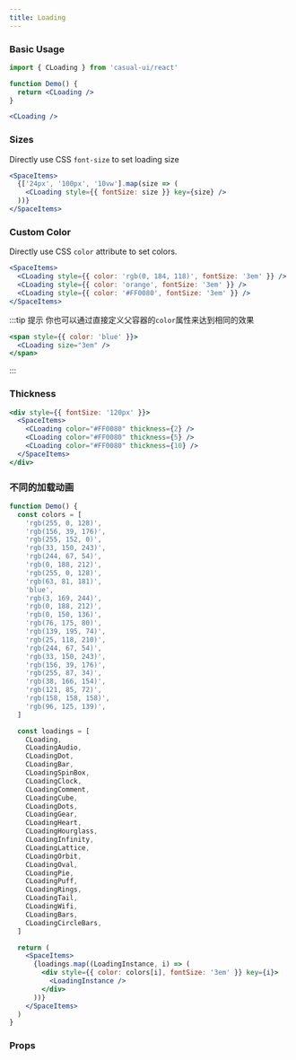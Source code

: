 ```yaml
---
title: Loading
---
```


### Basic Usage

```jsx title="JSX文件中"
import { CLoading } from 'casual-ui/react'

function Demo() {
  return <CLoading />
}
```

```jsx live
<CLoading />
```

### Sizes

Directly use CSS `font-size` to set loading size

```jsx live
<SpaceItems>
  {['24px', '100px', '10vw'].map(size => (
    <CLoading style={{ fontSize: size }} key={size} />
  ))}
</SpaceItems>
```

### Custom Color

Directly use CSS `color` attribute to set colors.

```jsx live
<SpaceItems>
  <CLoading style={{ color: 'rgb(0, 184, 118)', fontSize: '3em' }} />
  <CLoading style={{ color: 'orange', fontSize: '3em' }} />
  <CLoading style={{ color: '#FF0080', fontSize: '3em' }} />
</SpaceItems>
```

:::tip 提示
你也可以通过直接定义父容器的`color`属性来达到相同的效果

```jsx live
<span style={{ color: 'blue' }}>
  <CLoading size="3em" />
</span>
```

:::

### Thickness

```jsx live
<div style={{ fontSize: '120px' }}>
  <SpaceItems>
    <CLoading color="#FF0080" thickness={2} />
    <CLoading color="#FF0080" thickness={5} />
    <CLoading color="#FF0080" thickness={10} />
  </SpaceItems>
</div>
```

### 不同的加载动画

```jsx live
function Demo() {
  const colors = [
    'rgb(255, 0, 128)',
    'rgb(156, 39, 176)',
    'rgb(255, 152, 0)',
    'rgb(33, 150, 243)',
    'rgb(244, 67, 54)',
    'rgb(0, 188, 212)',
    'rgb(255, 0, 128)',
    'rgb(63, 81, 181)',
    'blue',
    'rgb(3, 169, 244)',
    'rgb(0, 188, 212)',
    'rgb(0, 150, 136)',
    'rgb(76, 175, 80)',
    'rgb(139, 195, 74)',
    'rgb(25, 118, 210)',
    'rgb(244, 67, 54)',
    'rgb(33, 150, 243)',
    'rgb(156, 39, 176)',
    'rgb(255, 87, 34)',
    'rgb(38, 166, 154)',
    'rgb(121, 85, 72)',
    'rgb(158, 158, 158)',
    'rgb(96, 125, 139)',
  ]

  const loadings = [
    CLoading,
    CLoadingAudio,
    CLoadingDot,
    CLoadingBar,
    CLoadingSpinBox,
    CLoadingClock,
    CLoadingComment,
    CLoadingCube,
    CLoadingDots,
    CLoadingGear,
    CLoadingHeart,
    CLoadingHourglass,
    CLoadingInfinity,
    CLoadingLattice,
    CLoadingOrbit,
    CLoadingOval,
    CLoadingPie,
    CLoadingPuff,
    CLoadingRings,
    CLoadingTail,
    CLoadingWifi,
    CLoadingBars,
    CLoadingCircleBars,
  ]

  return (
    <SpaceItems>
      {loadings.map((LoadingInstance, i) => (
        <div style={{ color: colors[i], fontSize: '3em' }} key={i}>
          <LoadingInstance />
        </div>
      ))}
    </SpaceItems>
  )
}
```

### Props

<PropTable name="CLoading" />

